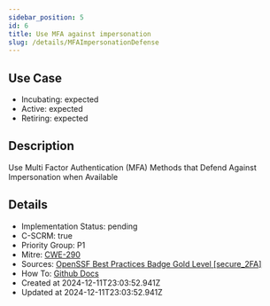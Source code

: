 ```yaml
---
sidebar_position: 5
id: 6
title: Use MFA against impersonation
slug: /details/MFAImpersonationDefense
---
```


## Use Case
<!-- LEVELS:START -->
- Incubating: expected
- Active: expected
- Retiring: expected
<!-- LEVELS:END -->

<!-- DESCRIPTION:START -->
## Description
Use Multi Factor Authentication (MFA) Methods that Defend Against Impersonation when Available
<!-- DESCRIPTION:END -->

<!-- DETAILS:START -->
## Details
- Implementation Status: pending
- C-SCRM: true
- Priority Group: P1
- Mitre: [CWE-290](https://cwe.mitre.org/data/definitions/290.html)
- Sources: [OpenSSF Best Practices Badge Gold Level [secure_2FA]](https://www.bestpractices.dev/en/criteria/2#2.secure_2FA)
- How To: [Github Docs](https://docs.github.com/en/authentication/securing-your-account-with-two-factor-authentication-2fa)
- Created at 2024-12-11T23:03:52.941Z
- Updated at 2024-12-11T23:03:52.941Z
<!-- DETAILS:END -->
